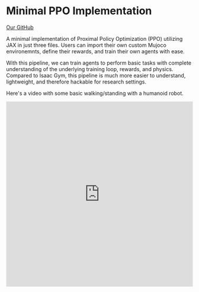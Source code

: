 # Minimal PPO Implementation

[Our GitHub](https://github.com/kscalelabs/minppo)

A minimal implementation of Proximal Policy Optimization (PPO) utilizing JAX in just three files. Users can import their own custom Mujoco environemnts, define their rewards, and train their own agents with ease.

With this pipeline, we can train agents to perform basic tasks with complete understanding of the underlying training loop, rewards, and physics. Compared to Isaac Gym, this pipeline is much more easier to understand, lightweight, and therefore hackable for research settings.

Here's a video with some basic walking/standing with a humanoid robot.

 
<Bleed>
  <iframe
    src="https://www.youtube.com/embed/Y-mD7Cp9KSs"
    width="100%"
    height="500px"
    title="MinPPO Demo"
    frameBorder="0"
    allow="accelerometer; autoplay; clipboard-write; encrypted-media; gyroscope; picture-in-picture"
    allowFullScreen
  />
</Bleed>

## Things we learned

### PPO

PPO from scratch is very finnicky to implement. There are many extra implementations that improve training stability (some notable ones discuessed in this [blog](https://iclr-blog-track.github.io/2022/03/25/ppo-implementation-details/)), physics simulators are often numerically unstable, and iteration times can be long simply due to the necessity of collecting many data samples.

To address this, we:
- Had to add many reset conditions to the environment to stop the simulation before there were any nans
- Kept close track of simulator optimization settings (e.g. which solver to use, the number of iterations, integration type)
- Used the JAX library to speed up the training loop by vectorizing our environments

Some things we discovered:
- Observation/reward normalizng didn't work, as it resulted in difficulties
- Many Github repositories that implement PPO aren't very reliable! Many simply show rising rewards without showing a demonstration of the video. Additionally, many rely on prepackaged simulators which do much of the heavy lifting.
- A differentiable reward function is very important. Make staying at the original starting position a majority of the reward, and add additional rewards for more complex behaviors. 

An example of a the reward function for maintaining the original position:

```python
original_pos_reward = jnp.exp(
    -exp_coef * jnp.linalg.norm(qpos0_diff)
) - subtraction_factor * jnp.clip(jnp.linalg.norm(qpos0_diff), 0, max_diff_norm)
```

### JAX

Although very useful, JAX is very dense! Nested JAX functions result in very difficult debugging as `jax.debug.print()` and `jax.debug.breakpoint()` don't seem to work. However, `vmap`, `jit`, `scan`, and `tree.map` are enough to make up for these difficulties, especially for tasks as linear algebra-requiring as physics simulation.


## Future Work

Updates are happening frequently, so please check back soon! Some ideas we are looking into:
- [ ] Support for our `kscale` CLI (meaning a fully integrated training pipeline!)
- [ ] Implementing curriculum learning
- [ ] Adding Soft Actor-Critic (SAC) model training
- [ ] Policies for more complex humanoid models

> Written by Nathan Zhao